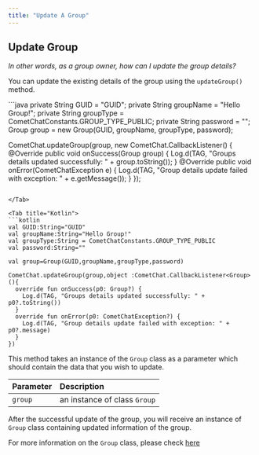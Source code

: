 ```yaml
---
title: "Update A Group"
---
```




## Update Group

*In other words, as a group owner, how can I update the group details?*

You can update the existing details of the group using the `updateGroup()` method.

<Tabs>
<Tab title="Java">
```java
private String GUID = "GUID";
private String groupName = "Hello Group!";
private String groupType = CometChatConstants.GROUP_TYPE_PUBLIC;
private String password = "";
Group group = new Group(GUID, groupName, groupType, password);

CometChat.updateGroup(group,  new CometChat.CallbackListener<Group>() {
  @Override
  public void onSuccess(Group group) {
    Log.d(TAG, "Groups details updated successfully: " + group.toString());
  }
  @Override
  public void onError(CometChatException e) {
    Log.d(TAG, "Group details update failed with exception: " + e.getMessage());
  }
});
```

</Tab>

<Tab title="Kotlin">
```kotlin
val GUID:String="GUID"
val groupName:String="Hello Group!"
val groupType:String = CometChatConstants.GROUP_TYPE_PUBLIC
val password:String=""

val group=Group(GUID,groupName,groupType,password)

CometChat.updateGroup(group,object :CometChat.CallbackListener<Group>(){
  override fun onSuccess(p0: Group?) {
    Log.d(TAG, "Groups details updated successfully: " + p0?.toString())
  }
  override fun onError(p0: CometChatException?) {
    Log.d(TAG, "Group details update failed with exception: " + p0?.message)
  }
})
```

</Tab>

</Tabs>

This method takes an instance of the `Group` class as a parameter which should contain the data that you wish to update.

| Parameter | Description                  |
| :--------- | :---------------------------- |
| `group`   | an instance of class `Group` |

After the successful update of the group, you will receive an instance of `Group` class containing updated information of the group.

For more information on the `Group` class, please check [here](/sdk/android/create-group#group-class)
